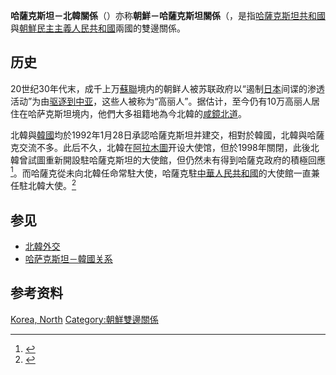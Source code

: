 {{Infobox Bilateral relations|哈薩克斯坦－北韓|Kazakhstan|North Korea|mission1=哈薩克駐中華人民共和國大使館兼轄|mission2=北韓驻[[俄羅斯|俄羅斯]]大使馆兼辖}}
'''哈薩克斯坦－北韓關係'''（{{lang-kk|Қазақстан-Солтүстік Корея қатынастары}}）亦称'''朝鮮－哈薩克斯坦關係'''（{{lang-ko|조선민주주의인민공화국-카자흐스탄 관계}}，是指[[哈薩克斯坦共和國|哈薩克斯坦共和國]]與[[朝鮮民主主義人民共和國|朝鮮民主主義人民共和國]]兩國的雙邊關係。

== 历史 ==

20世纪30年代末，成千上万[[蘇聯|蘇聯]]境内的朝鲜人被苏联政府以“遏制[[日本|日本]]间谍的渗透活动”为由[[高麗人集體流配|驱逐到中亚]]，这些人被称为“高丽人”。据估计，至今仍有10万高丽人居住在哈萨克斯坦境内，他們大多祖籍地為今北韓的[[咸鏡北道|咸鏡北道]]。

北韓與[[韓國|韓國]]均於1992年1月28日承認哈薩克斯坦并建交，相對於韓國，北韓與哈薩克交流不多。此后不久，北韓在[[阿拉木圖|阿拉木圖]]开设大使馆，但於1998年關閉，此後北韓曾試圖重新開設駐哈薩克斯坦的大使館，但仍然未有得到哈薩克政府的積極回應<ref>{{Cite web |url=https://m.sohu.com/a/111558615_247581?ivk_sa=1024320u |title= 朝鲜关闭驻乌兹别克斯坦大使馆 或因韩国施压 |accessdate=2016-08-22 | publisher = [[搜狐|搜狐]]}}</ref>。而哈薩克從未向北韓任命常駐大使，哈薩克駐[[中華人民共和國|中華人民共和國]]的大使館一直兼任駐北韓大使。<ref>{{cite web|url=http://www.kazembchina.org/create/bike/home.jsp?tablename=itemcontent&id=1744857567593772&tableFlag=subitemtable|title=KA Zembchi Na Blogs|access-date=29 January 2016|archive-url=https://web.archive.org/web/20130430212456/http://www.kazembchina.org/create/bike/home.jsp?tablename=itemcontent&id=1744857567593772&tableFlag=subitemtable|archive-date=2013-04-30|dead-url=no}}</ref>

== 参见 ==
*[[北韓外交|北韓外交]]
*[[哈萨克斯坦－韓國关系|哈萨克斯坦－韓國关系]]

== 参考资料 ==
{{reflist}}

{{朝鮮民主主義人民共和國外交}}
{{哈萨克斯坦外交}}

{{DEFAULTSORT:Kazakhstan-North Korea relations}}
[[Category:哈薩克雙邊關係|Korea, North]]
[[Category:朝鮮雙邊關係|Category:朝鮮雙邊關係]]